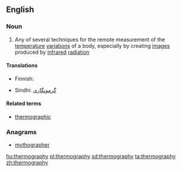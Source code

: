 ==English==

===Noun===
{{wikipedia}}
{{en-noun|-}}

# {{context|physics|lang=en}} Any of several techniques for the remote measurement of the [[temperature]] [[variation]]s of a body, especially by creating [[image]]s produced by [[infrared]] [[radiation]]

====Translations====
{{trans-top|practice of creating images produced by infrared radiation}}
* Finnish: {{t|fi|lämpökuvaus}}
{{trans-mid}}
* Sindhi: [[گرمونگاري]] {{f}}
{{trans-bottom}}

====Related terms====
* [[thermographic]]

===Anagrams===
* [[mythographer#English|mythographer]]

[[hu:thermography]]
[[pl:thermography]]
[[sd:thermography]]
[[ta:thermography]]
[[zh:thermography]]
